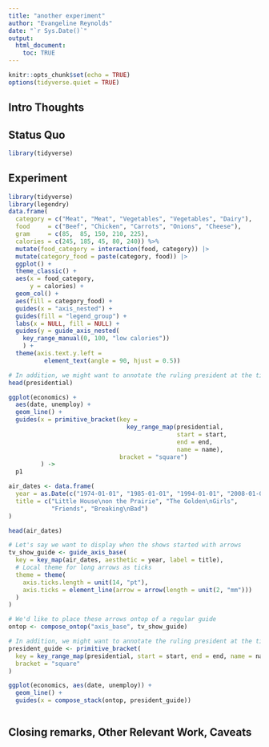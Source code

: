 ```yaml
---
title: "another experiment"
author: "Evangeline Reynolds"
date: "`r Sys.Date()`"
output: 
  html_document:
    toc: TRUE
---
```


```r
knitr::opts_chunk$set(echo = TRUE)
options(tidyverse.quiet = TRUE)
```




## Intro Thoughts


## Status Quo

```r
library(tidyverse)

```

## Experiment

```r
library(tidyverse)
library(legendry)
data.frame(
  category = c("Meat", "Meat", "Vegetables", "Vegetables", "Dairy"),
  food     = c("Beef", "Chicken", "Carrots", "Onions", "Cheese"),
  gram     = c(85,  85, 150, 210, 225),
  calories = c(245, 185, 45, 80, 240)) %>%
  mutate(food_category = interaction(food, category)) |>
  mutate(category_food = paste(category, food)) |>
  ggplot() +
  theme_classic() +
  aes(x = food_category,
      y = calories) +
  geom_col() +
  aes(fill = category_food) +
  guides(x = "axis_nested") +
  guides(fill = "legend_group") +
  labs(x = NULL, fill = NULL) +
  guides(y = guide_axis_nested(
    key_range_manual(0, 100, "low calories"))
    ) +
  theme(axis.text.y.left =
          element_text(angle = 90, hjust = 0.5))

```

```r

# In addition, we might want to annotate the ruling president at the time
head(presidential)

ggplot(economics) +
  aes(date, unemploy) + 
  geom_line() +
  guides(x = primitive_bracket(key = 
                                 key_range_map(presidential, 
                                               start = start, 
                                               end = end, 
                                               name = name),
                               bracket = "square")
         ) ->
  p1

air_dates <- data.frame(
  year = as.Date(c("1974-01-01", "1985-01-01", "1994-01-01", "2008-01-01")),
  title = c("Little House\non the Prairie", "The Golden\nGirls", 
            "Friends", "Breaking\nBad")
)

head(air_dates)

# Let's say we want to display when the shows started with arrows
tv_show_guide <- guide_axis_base(
  key = key_map(air_dates, aesthetic = year, label = title),
  # Local theme for long arrows as ticks
  theme = theme(
    axis.ticks.length = unit(14, "pt"),
    axis.ticks = element_line(arrow = arrow(length = unit(2, "mm")))
  )
)

# We'd like to place these arrows ontop of a regular guide
ontop <- compose_ontop("axis_base", tv_show_guide)

# In addition, we might want to annotate the ruling president at the time
president_guide <- primitive_bracket(
  key = key_range_map(presidential, start = start, end = end, name = name),
  bracket = "square"
)

ggplot(economics, aes(date, unemploy)) +
  geom_line() +
  guides(x = compose_stack(ontop, president_guide))



```

## Closing remarks, Other Relevant Work, Caveats

